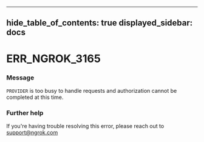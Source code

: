 

---
hide_table_of_contents: true
displayed_sidebar: docs
---


# ERR_NGROK_3165

### Message
`PROVIDER` is too busy to handle requests and authorization cannot be completed at this time.

<ErrorDetails error="err_ngrok_3165" />



### Further help
If you're having trouble resolving this error, please reach out to [support@ngrok.com](mailto:support@ngrok.com?subject=Help%20with%20ERR_NGROK_3165)

